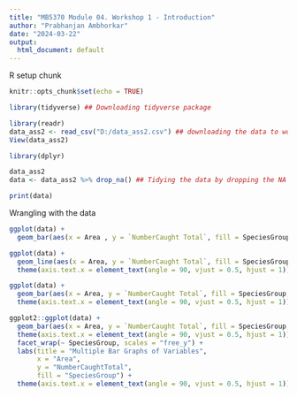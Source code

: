 ```yaml
---
title: "MB5370 Module 04. Workshop 1 - Introduction"
author: "Prabhanjan Ambhorkar"
date: "2024-03-22"
output:
  html_document: default
---
```

R setup chunk
```r
knitr::opts_chunk$set(echo = TRUE)
```


```r
library(tidyverse) ## Downloading tidyverse package

library(readr)
data_ass2 <- read_csv("D:/data_ass2.csv") ## downloading the data to work with
View(data_ass2)

library(dplyr)

data_ass2
data <- data_ass2 %>% drop_na() ## Tidying the data by dropping the NA values

print(data)
```
Wrangling with the data 
```r
ggplot(data) + 
  geom_bar(aes(x = Area , y = `NumberCaught Total`, fill = SpeciesGroup, colour = SpeciesGroup), stat = "identity") ## Bar graph to look if it looks informative
```
```r
ggplot(data) + 
  geom_line(aes(x = Area, y = `NumberCaught Total`, fill = SpeciesGroup, colour = SpeciesGroup), stat = "identity") +
  theme(axis.text.x = element_text(angle = 90, vjust = 0.5, hjust = 1)) ## Line Graph to see if this looks informative 
```




```r
ggplot(data) + 
  geom_bar(aes(x = Area, y = `NumberCaught Total`, fill = SpeciesGroup, colour = SpeciesGroup), stat = "identity") +
  theme(axis.text.x = element_text(angle = 90, vjust = 0.5, hjust = 1)) ## Arranging the text so it looks neat and tidy
```
```r
ggplot2::ggplot(data) + 
  geom_bar(aes(x = Area, y = `NumberCaught Total`, fill = SpeciesGroup, colour = SpeciesGroup), stat = "identity") +
  theme(axis.text.x = element_text(angle = 90, vjust = 0.5, hjust = 1)) +
  facet_wrap(~ SpeciesGroup, scales = "free_y") +
  labs(title = "Multiple Bar Graphs of Variables",
       x = "Area",
       y = "NumberCaughtTotal",
       fill = "SpeciesGroup") +
  theme(axis.text.x = element_text(angle = 90, vjust = 0.5, hjust = 1)) ## Finding the best fit so the data looks the most tidy and informative
```